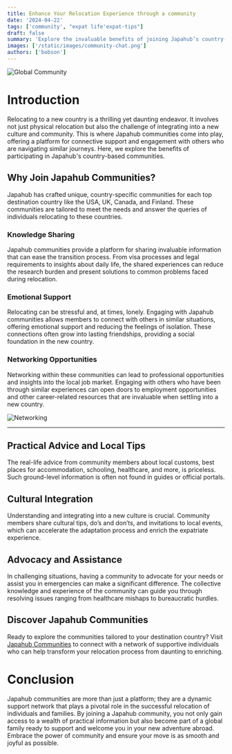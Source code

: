 ```yaml
---
title: Enhance Your Relocation Experience through a community
date: '2024-04-22'
tags: ['community', "expat life'expat-tips"]
draft: false
summary: 'Explore the invaluable benefits of joining Japahub’s country-based communities for a supported and enriched relocation experience to top destination countries like the USA, UK, Canada, and Finland.'
images: ['/static/images/community-chat.png']
authors: ['bobson']
---
```


![Global Community](/static/images/chat-time.jpg)

# Introduction

Relocating to a new country is a thrilling yet daunting endeavor. It involves not just physical relocation but also the challenge of integrating into a new culture and community. This is where Japahub communities come into play, offering a platform for connective support and engagement with others who are navigating similar journeys. Here, we explore the benefits of participating in Japahub's country-based communities.

## Why Join Japahub Communities?

Japahub has crafted unique, country-specific communities for each top destination country like the USA, UK, Canada, and Finland. These communities are tailored to meet the needs and answer the queries of individuals relocating to these countries.

### Knowledge Sharing

Japahub communities provide a platform for sharing invaluable information that can ease the transition process. From visa processes and legal requirements to insights about daily life, the shared experiences can reduce the research burden and present solutions to common problems faced during relocation.

### Emotional Support

Relocating can be stressful and, at times, lonely. Engaging with Japahub communities allows members to connect with others in similar situations, offering emotional support and reducing the feelings of isolation. These connections often grow into lasting friendships, providing a social foundation in the new country.

### Networking Opportunities

Networking within these communities can lead to professional opportunities and insights into the local job market. Engaging with others who have been through similar experiences can open doors to employment opportunities and other career-related resources that are invaluable when settling into a new country.

![Networking](/static/images/community-chat.png)

---

## Practical Advice and Local Tips

The real-life advice from community members about local customs, best places for accommodation, schooling, healthcare, and more, is priceless. Such ground-level information is often not found in guides or official portals.

## Cultural Integration

Understanding and integrating into a new culture is crucial. Community members share cultural tips, do’s and don’ts, and invitations to local events, which can accelerate the adaptation process and enrich the expatriate experience.

## Advocacy and Assistance

In challenging situations, having a community to advocate for your needs or assist you in emergencies can make a significant difference. The collective knowledge and experience of the community can guide you through resolving issues ranging from healthcare mishaps to bureaucratic hurdles.

## Discover Japahub Communities

Ready to explore the communities tailored to your destination country? Visit [Japahub Communities](https://info.japahub.com/features) to connect with a network of supportive individuals who can help transform your relocation process from daunting to enriching.

# Conclusion

Japahub communities are more than just a platform; they are a dynamic support network that plays a pivotal role in the successful relocation of individuals and families. By joining a Japahub community, you not only gain access to a wealth of practical information but also become part of a global family ready to support and welcome you in your new adventure abroad. Embrace the power of community and ensure your move is as smooth and joyful as possible.
